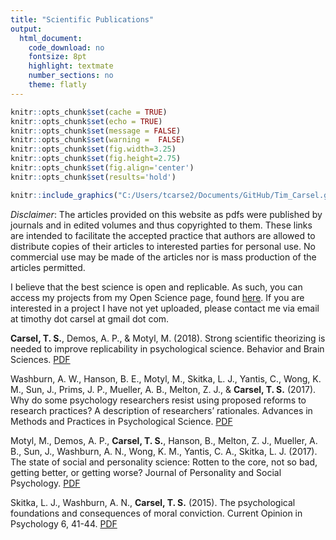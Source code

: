 ```yaml
---
title: "Scientific Publications"
output:
  html_document:
    code_download: no
    fontsize: 8pt
    highlight: textmate
    number_sections: no
    theme: flatly
---
```


```r
knitr::opts_chunk$set(cache = TRUE)
knitr::opts_chunk$set(echo = TRUE)
knitr::opts_chunk$set(message = FALSE)
knitr::opts_chunk$set(warning =  FALSE)
knitr::opts_chunk$set(fig.width=3.25)
knitr::opts_chunk$set(fig.height=2.75)
knitr::opts_chunk$set(fig.align='center') 
knitr::opts_chunk$set(results='hold') 
```

```r
knitr::include_graphics("C:/Users/tcarse2/Documents/GitHub/Tim_Carsel.github.io/books.jpg")
```

*Disclaimer*: The articles provided on this website as pdfs were published by journals and in edited volumes and thus copyrighted to them. These links are intended to facilitate the accepted practice that authors are allowed to distribute copies of their articles to interested parties for personal use. No commercial use may be made of the articles nor is mass production of the articles permitted.

I believe that the best science is open and replicable. As such, you can access my projects from my Open Science page, found [here](https://osf.io/6wxed). If you are interested in a project I have not yet uploaded, please contact me via email at timothy dot carsel at gmail dot com.

**Carsel, T. S.**, Demos, A. P., & Motyl, M. (2018). Strong scientific theorizing is needed to improve replicability in psychological science. Behavior and Brain Sciences. [PDF](zwaan-etal_2018_full-article-with-commentaries.pdf)

Washburn, A. W., Hanson, B. E., Motyl, M., Skitka, L. J., Yantis, C., Wong, K. M., Sun, J., Prims, J. P., Mueller, A. B., Melton, Z. J., & **Carsel, T. S.** (2017). Why do some psychology researchers resist using proposed reforms to research practices? A description of researchers’ rationales. Advances in Methods and Practices in Psychological Science. [PDF](Washburn etal_2018_Barriers to best practices.pdf)

Motyl, M., Demos, A. P., **Carsel, T. S.**, Hanson, B., Melton, Z. J., Mueller, A. B., Sun, J., Washburn, A. N., Wong, K. M., Yantis, C. A., Skitka, L. J. (2017). The state of social and personality science: Rotten to the core, not so bad, getting better, or getting worse? Journal of Personality and Social Psychology. [PDF](Motyl etal_2017_State of psychological science.pdf)

Skitka, L. J., Washburn, A. N., **Carsel, T. S.** (2015). The psychological foundations and consequences of moral conviction. Current Opinion in Psychology 6, 41-44. [PDF](Skitka etal_2015_Psychological foundations and consequences of moral conviction.pdf)

\pagebreak

